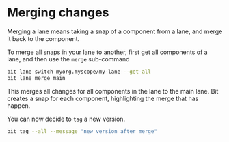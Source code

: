 # Merging changes

Merging a lane means taking a snap of a component from a lane, and merge it back to the component.

To merge all snaps in your lane to another, first get all components of a lane, and then use the `merge` sub-command

```sh
bit lane switch myorg.myscope/my-lane --get-all
bit lane merge main
```

This merges all changes for all components in the lane to the main lane. Bit creates a snap for each component, highlighting the merge that has happen.

You can now decide to `tag` a new version.

```sh
bit tag --all --message "new version after merge"
```
